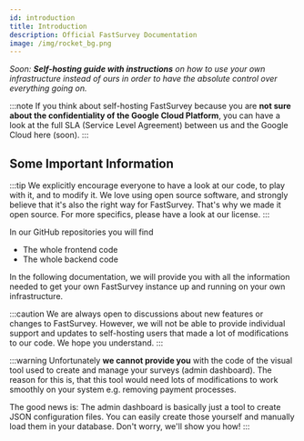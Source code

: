 ```yaml
---
id: introduction
title: Introduction
description: Official FastSurvey Documentation
image: /img/rocket_bg.png
---
```


*Soon: **Self-hosting guide with instructions** on how to use your own infrastructure
instead of ours in order to have the absolute control over everything going on.*

:::note
If you think about self-hosting FastSurvey because you are **not sure about the confidentiality
of the Google Cloud Platform**, you can have a look at the full SLA (Service Level
Agreement) between us and the Google Cloud here (soon).
:::

## Some Important Information

:::tip
We explicitly encourage everyone to have a look at our code, to play with it, and to modify it. We love using open source software, and strongly believe that it's also the right way for FastSurvey. That's why we made it open source. For more specifics, please have a look at our license.
:::

In our GitHub repositories you will find

* The whole frontend code
* The whole backend code

In the following documentation, we will provide you with all the information needed to get your own FastSurvey instance up and running on your own infrastructure.

:::caution
We are always open to discussions about new features or changes to FastSurvey. However, we will not be able to provide individual support and updates to self-hosting users that made a lot of modifications to our code. We hope you understand.
:::

:::warning
Unfortunately **we cannot provide you** with the code of the visual tool used to create and manage your surveys (admin dashboard). The reason for this is, that this tool would need lots of modifications to work smoothly on your system e.g. removing payment processes.

The good news is: The admin dashboard is basically just a tool to create JSON configuration files. You can easily create those yourself and manually load them in your database. Don't worry, we'll show you how!
:::

